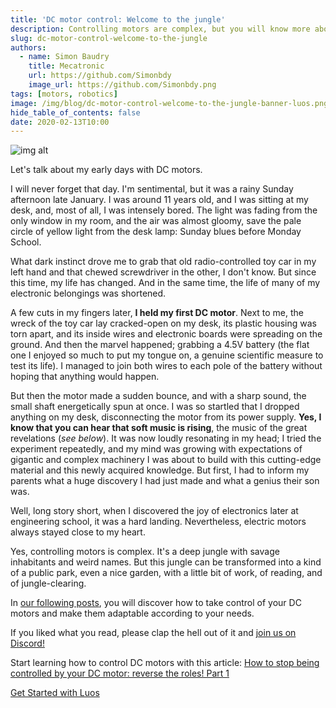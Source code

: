 ```yaml
---
title: 'DC motor control: Welcome to the jungle'
description: Controlling motors are complex, but you will know more about direction control, voltage, PWM, speed control, etc., with our several articles.
slug: dc-motor-control-welcome-to-the-jungle
authors:
  - name: Simon Baudry
    title: Mecatronic 
    url: https://github.com/Simonbdy
    image_url: https://github.com/Simonbdy.png
tags: [motors, robotics]
image: /img/blog/dc-motor-control-welcome-to-the-jungle-banner-luos.png
hide_table_of_contents: false
date: 2020-02-13T10:00
---
```


![img alt](/img/blog/dc-motor-control-welcome-to-the-jungle-luos.png)

Let's talk about my early days with DC motors.

<!--truncate-->

I will never forget that day. I'm sentimental, but it was a rainy Sunday afternoon late January. I was around 11 years old, and I was sitting at my desk, and, most of all, I was intensely bored. The light was fading from the only window in my room, and the air was almost gloomy, save the pale circle of yellow light from the desk lamp: Sunday blues before Monday School.

What dark instinct drove me to grab that old radio-controlled toy car in my left hand and that chewed screwdriver in the other, I don't know. But since this time, my life has changed. And in the same time, the life of many of my electronic belongings was shortened.

A few cuts in my fingers later, **I held my first DC motor**. Next to me, the wreck of the toy car lay cracked-open on my desk, its plastic housing was torn apart, and its inside wires and electronic boards were spreading on the ground. And then the marvel happened; grabbing a 4.5V battery (the flat one I enjoyed so much to put my tongue on, a genuine scientific measure to test its life). I managed to join both wires to each pole of the battery without hoping that anything would happen.

But then the motor made a sudden bounce, and with a sharp sound, the small shaft energetically spun at once. I was so startled that I dropped anything on my desk, disconnecting the motor from its power supply. **Yes, I know that you can hear that soft music is rising**, the music of the great revelations (_see below_). It was now loudly resonating in my head; I tried the experiment repeatedly, and my mind was growing with expectations of gigantic and complex machinery I was about to build with this cutting-edge material and this newly acquired knowledge. But first, I had to inform my parents what a huge discovery I had just made and what a genius their son was.

Well, long story short, when I discovered the joy of electronics later at engineering school, it was a hard landing. Nevertheless, electric motors always stayed close to my heart.

Yes, controlling motors is complex. It's a deep jungle with savage inhabitants and weird names. But this jungle can be transformed into a kind of a public park, even a nice garden, with a little bit of work, of reading, and of jungle-clearing.

In [our following posts](/2020-03-13-control-dc-motor-1.mdx), you will discover how to take control of your DC motors and make them adaptable according to your needs.

If you liked what you read, please clap the hell out of it and <a rel="external nofollow" href="https://discord.gg/luos" target="_blank">join us on Discord!</a>

Start learning how to control DC motors with this article: [How to stop being controlled by your DC motor: reverse the roles! Part 1](/2020-03-13-control-dc-motor-1.mdx)

[Get Started with Luos](/tutorials/get-started)